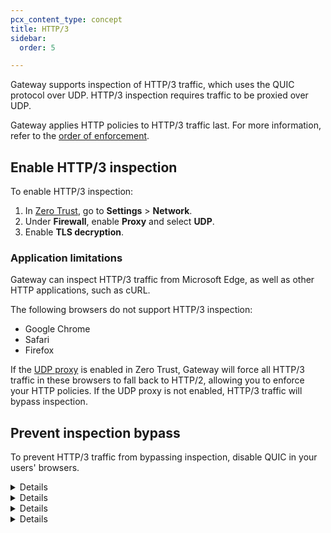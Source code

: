 ```yaml
---
pcx_content_type: concept
title: HTTP/3
sidebar:
  order: 5

---
```



Gateway supports inspection of HTTP/3 traffic, which uses the QUIC protocol over UDP. HTTP/3 inspection requires traffic to be proxied over UDP.

Gateway applies HTTP policies to HTTP/3 traffic last. For more information, refer to the [order of enforcement](/cloudflare-one/policies/gateway/order-of-enforcement/#http3-traffic).

## Enable HTTP/3 inspection

To enable HTTP/3 inspection:

1. In [Zero Trust](https://one.dash.cloudflare.com), go to **Settings** > **Network**.
2. Under **Firewall**, enable **Proxy** and select **UDP**.
3. Enable **TLS decryption**.

### Application limitations

Gateway can inspect HTTP/3 traffic from Microsoft Edge, as well as other HTTP applications, such as cURL.

The following browsers do not support HTTP/3 inspection:

* Google Chrome
* Safari
* Firefox

If the [UDP proxy](#enable-http3-inspection) is enabled in Zero Trust, Gateway will force all HTTP/3 traffic in these browsers to fall back to HTTP/2, allowing you to enforce your HTTP policies. If the UDP proxy is not enabled, HTTP/3 traffic will bypass inspection.

## Prevent inspection bypass

To prevent HTTP/3 traffic from bypassing inspection, disable QUIC in your users' browsers.


<Details header="Google Chrome">

1. Go to `chrome://flags`
2. Disable **Experimental QUIC protocol**.
3. Relaunch Chrome.


</Details>


<Details header="Safari">

1. Go to **Safari** > **Settings** > **Advanced** and enable **Show Develop menu in menu bar**, then relaunch Safari.
2. Go to **Develop** > **Experimental Features** and disable **HTTP/3**.
3. Relaunch Safari.


</Details>


<Details header="Firefox">

1. Go to `about:config`.
2. If you receive a warning, select **Accept the Risk and Continue**.
3. Disable **network.http.http3.enable**.
4. Relaunch Firefox.


</Details>


<Details header="Microsoft Edge">

1. Go to `edge://flags`
2. Disable **Experimental QUIC protocol**.
3. Relaunch Edge.


</Details>
